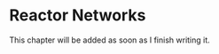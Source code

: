 # Reactor Networks {#sec-6_reactor_networks}

This chapter will be added as soon as I finish writing it.

